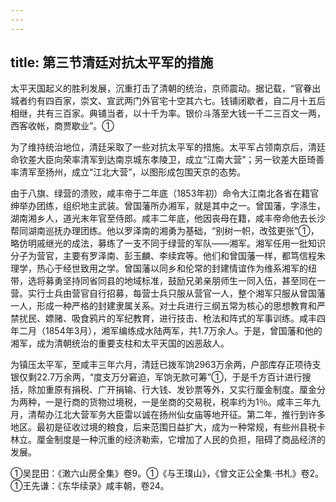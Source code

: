 ```yaml
---
---
---
```

title: 第三节清廷对抗太平军的措施
---



太平天国起义的胜利发展，沉重打击了清朝的统治，京师震动。据记载，“官眷出城者约有四百家，崇文、宣武两门外官宅十空其六七。钱铺闭歇者，自二月十五后相继，共有三百家。典铺当者，以十千为率。银价斗落至大钱一千二三百文一两，西客收帐，商贾歇业”。①

为了维持统治地位，清廷采取了一些对抗太平军的措施。太平军占领南京后，清廷命钦差大臣向荣率清军到达南京城东孝陵卫，成立“江南大营”；另一钦差大臣琦善率清军至扬州，成立“江北大营”，以图形成包围天京的态势。

由于八旗、绿营的溃败，咸丰帝于二年底（1853年初）命令大江南北各省在籍官绅举办团练，组织地主武装。曾国藩所办湘军，就是其中之一。曾国藩，字涤生，湖南湘乡人，道光末年官至侍郎。咸丰二年底，他因丧母在籍，咸丰帝命他去长沙帮同湖南巡抚办理团练。他以罗泽南的湘勇为基础，“别树一帜，改弦更张”①，略仿明戚继光的成法，募练了一支不同于绿营的军队——湘军。湘军任用一批知识分子为营官，主要有罗泽南、彭玉麟、李续宾等。他们和曾国藩一样，都笃信程朱理学，热心于经世致用之学。曾国藩以同乡和伦常的封建情谊作为维系湘军的纽带，选将募勇坚持同省同县的地域标准，鼓励兄弟亲朋师生一同入伍，甚至同在一营。实行士兵由营官自行招募，每营士兵只服从营官一人，整个湘军只服从曾国藩一人，形成一种严格的封建隶属关系。对士兵进行三纲五常为核心的思想教育和严禁扰民、嫖赌、吸食鸦片的军纪教育，进行技击、枪法和阵式的军事训练。咸丰四年二月（1854年3月），湘军编练成水陆两军，共1.7万余人。于是，曾国藩和他的湘军，成为清朝统治的重要支柱和太平天国的凶恶敌人。

为镇压太平军，至咸丰三年六月，清廷已拨军饷2963万余两，户部库存正项待支银仅剩22.7万余两，“度支万分窘迫，军饷无款可筹”①，于是千方百计进行搜括，除加重原有捐税、广开捐输、行大钱、发钞票等外，又实行厘金制度。厘金分为两种，一是行商的货物过境税，一是坐商的交易税，税率约为1％。咸丰三年九月，清帮办江北大营军务大臣雷以诚在扬州仙女庙等地开征。第二年，推行到许多地区。最初是征收过境的粮食，后来范围日益扩大，成为一种常规，有些州县税卡林立。厘金制度是一种沉重的经济勒索，它增加了人民的负担，阻碍了商品经济的发展。

①吴昆田：《潄六山房全集》卷9。①《与王璞山》，《曾文正公全集·书札》卷2。①王先谦：《东华续录》咸丰朝，卷24。